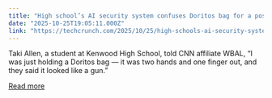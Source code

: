 ```yaml
---
title: "High school’s AI security system confuses Doritos bag for a possible firearm"
date: "2025-10-25T19:05:11.000Z"
link: "https://techcrunch.com/2025/10/25/high-schools-ai-security-system-confuses-doritos-bag-for-a-possible-firearm/"
---
```


Taki Allen, a student at Kenwood High School, told CNN affiliate WBAL, “I was just holding a Doritos bag — it was two hands and one finger out, and they said it looked like a gun.” 

[Read more](https://techcrunch.com/2025/10/25/high-schools-ai-security-system-confuses-doritos-bag-for-a-possible-firearm/)
